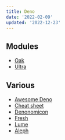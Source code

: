 ```yaml
---
title: Deno
date: '2022-02-09'
updated: '2022-12-23'
---
```


## Modules

-   [Oak](https://github.com/oakserver/oak)
-   [Ultra](https://github.com/exhibitionist-digital/ultra)

## Various

-   [Awesome Deno](https://github.com/denolib/awesome-deno)
-   [Cheat sheet](https://oscarotero.com/deno/)
-   [Denonomicon](https://denonomicon.deno.dev/)
-   [Fresh](https://fresh.deno.dev/)
-   [Lume](https://lume.land/)
-   [Aleph](https://github.com/alephjs/aleph.js)
